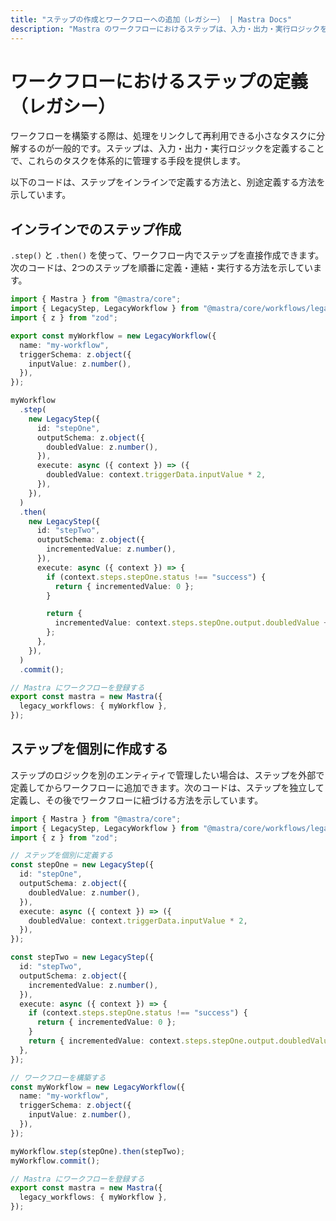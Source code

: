 ```yaml
---
title: "ステップの作成とワークフローへの追加（レガシー） | Mastra Docs"
description: "Mastra のワークフローにおけるステップは、入力・出力・実行ロジックを定義し、処理を体系的に管理するための枠組みを提供します。"
---
```


# ワークフローにおけるステップの定義（レガシー）

ワークフローを構築する際は、処理をリンクして再利用できる小さなタスクに分解するのが一般的です。ステップは、入力・出力・実行ロジックを定義することで、これらのタスクを体系的に管理する手段を提供します。

以下のコードは、ステップをインラインで定義する方法と、別途定義する方法を示しています。

## インラインでのステップ作成

`.step()` と `.then()` を使って、ワークフロー内でステップを直接作成できます。次のコードは、2つのステップを順番に定義・連結・実行する方法を示しています。

```typescript showLineNumbers filename="src/mastra/workflows/index.ts" copy
import { Mastra } from "@mastra/core";
import { LegacyStep, LegacyWorkflow } from "@mastra/core/workflows/legacy";
import { z } from "zod";

export const myWorkflow = new LegacyWorkflow({
  name: "my-workflow",
  triggerSchema: z.object({
    inputValue: z.number(),
  }),
});

myWorkflow
  .step(
    new LegacyStep({
      id: "stepOne",
      outputSchema: z.object({
        doubledValue: z.number(),
      }),
      execute: async ({ context }) => ({
        doubledValue: context.triggerData.inputValue * 2,
      }),
    }),
  )
  .then(
    new LegacyStep({
      id: "stepTwo",
      outputSchema: z.object({
        incrementedValue: z.number(),
      }),
      execute: async ({ context }) => {
        if (context.steps.stepOne.status !== "success") {
          return { incrementedValue: 0 };
        }

        return {
          incrementedValue: context.steps.stepOne.output.doubledValue + 1,
        };
      },
    }),
  )
  .commit();

// Mastra にワークフローを登録する
export const mastra = new Mastra({
  legacy_workflows: { myWorkflow },
});
```


## ステップを個別に作成する

ステップのロジックを別のエンティティで管理したい場合は、ステップを外部で定義してからワークフローに追加できます。次のコードは、ステップを独立して定義し、その後でワークフローに紐づける方法を示しています。

```typescript showLineNumbers filename="src/mastra/workflows/index.ts" copy
import { Mastra } from "@mastra/core";
import { LegacyStep, LegacyWorkflow } from "@mastra/core/workflows/legacy";
import { z } from "zod";

// ステップを個別に定義する
const stepOne = new LegacyStep({
  id: "stepOne",
  outputSchema: z.object({
    doubledValue: z.number(),
  }),
  execute: async ({ context }) => ({
    doubledValue: context.triggerData.inputValue * 2,
  }),
});

const stepTwo = new LegacyStep({
  id: "stepTwo",
  outputSchema: z.object({
    incrementedValue: z.number(),
  }),
  execute: async ({ context }) => {
    if (context.steps.stepOne.status !== "success") {
      return { incrementedValue: 0 };
    }
    return { incrementedValue: context.steps.stepOne.output.doubledValue + 1 };
  },
});

// ワークフローを構築する
const myWorkflow = new LegacyWorkflow({
  name: "my-workflow",
  triggerSchema: z.object({
    inputValue: z.number(),
  }),
});

myWorkflow.step(stepOne).then(stepTwo);
myWorkflow.commit();

// Mastra にワークフローを登録する
export const mastra = new Mastra({
  legacy_workflows: { myWorkflow },
});
```
